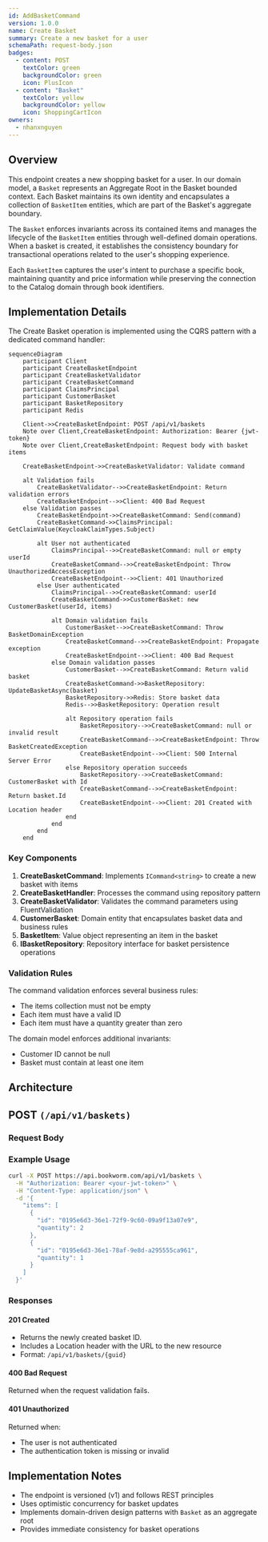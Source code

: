 ```yaml
---
id: AddBasketCommand
version: 1.0.0
name: Create Basket
summary: Create a new basket for a user
schemaPath: request-body.json
badges:
  - content: POST
    textColor: green
    backgroundColor: green
    icon: PlusIcon
  - content: "Basket"
    textColor: yellow
    backgroundColor: yellow
    icon: ShoppingCartIcon
owners:
  - nhanxnguyen
---
```


## Overview

This endpoint creates a new shopping basket for a user. In our domain model, a `Basket` represents an Aggregate Root in the Basket bounded context. Each Basket maintains its own identity and encapsulates a collection of `BasketItem` entities, which are part of the Basket's aggregate boundary.

The `Basket` enforces invariants across its contained items and manages the lifecycle of the `BasketItem` entities through well-defined domain operations. When a basket is created, it establishes the consistency boundary for transactional operations related to the user's shopping experience.

Each `BasketItem` captures the user's intent to purchase a specific book, maintaining quantity and price information while preserving the connection to the Catalog domain through book identifiers.

## Implementation Details

The Create Basket operation is implemented using the CQRS pattern with a dedicated command handler:

```mermaid
sequenceDiagram
    participant Client
    participant CreateBasketEndpoint
    participant CreateBasketValidator
    participant CreateBasketCommand
    participant ClaimsPrincipal
    participant CustomerBasket
    participant BasketRepository
    participant Redis

    Client->>CreateBasketEndpoint: POST /api/v1/baskets
    Note over Client,CreateBasketEndpoint: Authorization: Bearer {jwt-token}
    Note over Client,CreateBasketEndpoint: Request body with basket items

    CreateBasketEndpoint->>CreateBasketValidator: Validate command

    alt Validation fails
        CreateBasketValidator-->>CreateBasketEndpoint: Return validation errors
        CreateBasketEndpoint-->>Client: 400 Bad Request
    else Validation passes
        CreateBasketEndpoint->>CreateBasketCommand: Send(command)
        CreateBasketCommand->>ClaimsPrincipal: GetClaimValue(KeycloakClaimTypes.Subject)

        alt User not authenticated
            ClaimsPrincipal-->>CreateBasketCommand: null or empty userId
            CreateBasketCommand-->>CreateBasketEndpoint: Throw UnauthorizedAccessException
            CreateBasketEndpoint-->>Client: 401 Unauthorized
        else User authenticated
            ClaimsPrincipal-->>CreateBasketCommand: userId
            CreateBasketCommand->>CustomerBasket: new CustomerBasket(userId, items)

            alt Domain validation fails
                CustomerBasket-->>CreateBasketCommand: Throw BasketDomainException
                CreateBasketCommand-->>CreateBasketEndpoint: Propagate exception
                CreateBasketEndpoint-->>Client: 400 Bad Request
            else Domain validation passes
                CustomerBasket-->>CreateBasketCommand: Return valid basket
                CreateBasketCommand->>BasketRepository: UpdateBasketAsync(basket)
                BasketRepository->>Redis: Store basket data
                Redis-->>BasketRepository: Operation result

                alt Repository operation fails
                    BasketRepository-->>CreateBasketCommand: null or invalid result
                    CreateBasketCommand-->>CreateBasketEndpoint: Throw BasketCreatedException
                    CreateBasketEndpoint-->>Client: 500 Internal Server Error
                else Repository operation succeeds
                    BasketRepository-->>CreateBasketCommand: CustomerBasket with Id
                    CreateBasketCommand-->>CreateBasketEndpoint: Return basket.Id
                    CreateBasketEndpoint-->>Client: 201 Created with Location header
                end
            end
        end
    end
```

### Key Components

1. **CreateBasketCommand**: Implements `ICommand<string>` to create a new basket with items
2. **CreateBasketHandler**: Processes the command using repository pattern
3. **CreateBasketValidator**: Validates the command parameters using FluentValidation
4. **CustomerBasket**: Domain entity that encapsulates basket data and business rules
5. **BasketItem**: Value object representing an item in the basket
6. **IBasketRepository**: Repository interface for basket persistence operations

### Validation Rules

The command validation enforces several business rules:

- The items collection must not be empty
- Each item must have a valid ID
- Each item must have a quantity greater than zero

The domain model enforces additional invariants:

- Customer ID cannot be null
- Basket must contain at least one item

## Architecture

<NodeGraph />

## POST `(/api/v1/baskets)`

### Request Body

<SchemaViewer file="request-body.json" maxHeight="500" id="request-body" />

### Example Usage

```bash
curl -X POST https://api.bookworm.com/api/v1/baskets \
  -H "Authorization: Bearer <your-jwt-token>" \
  -H "Content-Type: application/json" \
  -d '{
    "items": [
      {
        "id": "0195e6d3-36e1-72f9-9c60-09a9f13a07e9",
        "quantity": 2
      },
      {
        "id": "0195e6d3-36e1-78af-9e8d-a295555ca961",
        "quantity": 1
      }
    ]
  }'
```

### Responses

#### <span className="text-green-500">201 Created</span>

- Returns the newly created basket ID.
- Includes a Location header with the URL to the new resource
- Format: `/api/v1/baskets/{guid}`

#### <span className="text-orange-500">400 Bad Request</span>

Returned when the request validation fails.

<SchemaViewer file="response-400.json" maxHeight="500" id="response-400" />

#### <span className="text-red-500">401 Unauthorized</span>

Returned when:

- The user is not authenticated
- The authentication token is missing or invalid

## Implementation Notes

- The endpoint is versioned (v1) and follows REST principles
- Uses optimistic concurrency for basket updates
- Implements domain-driven design patterns with `Basket` as an aggregate root
- Provides immediate consistency for basket operations
